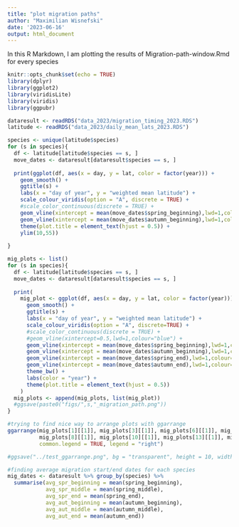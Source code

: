 ```yaml
---
title: "plot migration paths"
author: "Maximilian Wisnefski"
date: '2023-06-16'
output: html_document
---
```


In this R Markdown, I am plotting the results of Migration-path-window.Rmd for every species

```r
knitr::opts_chunk$set(echo = TRUE)
library(dplyr)
library(ggplot2)
library(viridisLite)
library(viridis)
library(ggpubr)
```


```r
dataresult <- readRDS("data_2023/migration_timing_2023.RDS")
latitude <- readRDS("data_2023/daily_mean_lats_2023.RDS")
```


```r

species <- unique(latitude$species)
for (s in species){
  df <- latitude[latitude$species == s, ]
  move_dates <- dataresult[dataresult$species == s, ]
  
  print(ggplot(df, aes(x = day, y = lat, color = factor(year))) +
    geom_smooth() +
    ggtitle(s) +
    labs(x = "day of year", y = "weighted mean latitude") +
    scale_colour_viridis(option = "A", discrete = TRUE) +
    #scale_color_continuous(discrete = TRUE) + 
    geom_vline(xintercept = mean(move_dates$spring_beginning),lwd=1,colour="black", linetype = 3) +
    geom_vline(xintercept = mean(move_dates$autumn_beginning),lwd=1,colour="black", linetype = 3) +
    theme(plot.title = element_text(hjust = 0.5)) +
    ylim(10,55))
    
}
```


```r
mig_plots <- list()
for (s in species){
  df <- latitude[latitude$species == s, ]
  move_dates <- dataresult[dataresult$species == s, ]
  
  print(
    mig_plot <- ggplot(df, aes(x = day, y = lat, color = factor(year))) +
      geom_smooth() +
      ggtitle(s) +
      labs(x = "day of year", y = "weighted mean latitude") +
      scale_colour_viridis(option = "A", discrete=TRUE) +
      #scale_color_continuous(discrete = TRUE) + 
      #geom_vline(xintercept=0.5,lwd=1,colour="blue") +
      geom_vline(xintercept = mean(move_dates$spring_beginning),lwd=1,colour="black", linetype = 3) +
      geom_vline(xintercept = mean(move_dates$autumn_beginning),lwd=1,colour="black", linetype = 3) +
      geom_vline(xintercept = mean(move_dates$spring_end),lwd=1,colour="black", linetype = 3) +
      geom_vline(xintercept = mean(move_dates$autumn_end),lwd=1,colour="black", linetype = 3) +
      theme_bw() +
      labs(color = "year") +
      theme(plot.title = element_text(hjust = 0.5))
    )
  mig_plots <- append(mig_plots, list(mig_plot))
  #ggsave(paste0("figs/",s,"_migration_path.png"))
}
```





```r
#trying to find nice way to arrange plots with ggarrange
ggarrange(mig_plots[1][[1]], mig_plots[3][[1]], mig_plots[6][[1]], mig_plots[7][[1]],
          mig_plots[8][[1]], mig_plots[10][[1]], mig_plots[13][[1]], mig_plots[15][[1]], 
          common.legend = TRUE, legend = "right")

#ggsave("../test_ggarrange.png", bg = "transparent", height = 10, width = 10)
```


```r
#finding average migration start/end dates for each species
mig_dates <- dataresult %>% group_by(species) %>%
  summarise(avg_spr_beginning = mean(spring_beginning),
            avg_spr_middle = mean(spring_middle),
            avg_spr_end = mean(spring_end),
            avg_aut_beginning = mean(autumn_beginning),
            avg_aut_middle = mean(autumn_middle),
            avg_aut_end = mean(autumn_end))
```



